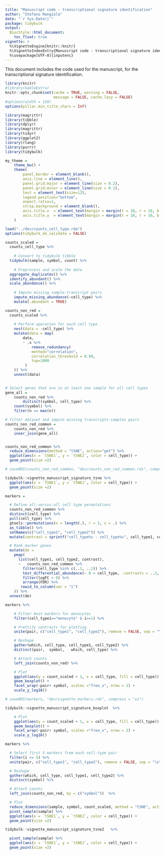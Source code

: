 ```yaml
---
title: "Manuscript code - transcriptional signature identification"
author: "Stefano Mangiola"
date: "`r Sys.Date()`"
package: tidybulk
output:
  BiocStyle::html_document:
    toc_float: true
vignette: >
  %\VignetteEngine{knitr::knitr}
  %\VignetteIndexEntry{Manuscript code - transcriptional signature identification}
  %\usepackage[UTF-8]{inputenc}
---
```


This document includes the code used for the manuscript, for the transcriptional signature identification.


```r
library(knitr)
#library(kableExtra)
knitr::opts_chunk$set(cache = TRUE, warning = FALSE,
                      message = FALSE, cache.lazy = FALSE)
#options(width = 120)
options(pillar.min_title_chars = Inf)

library(magrittr)
library(tibble)
library(dplyr)
library(magrittr)
library(tidyr)
library(ggplot2)
library(rlang)
library(purrr)
library(tidybulk)

my_theme = 	
	theme_bw() +
	theme(
		panel.border = element_blank(),
		axis.line = element_line(),
		panel.grid.major = element_line(size = 0.2),
		panel.grid.minor = element_line(size = 0.1),
		text = element_text(size=12),
		legend.position="bottom",
		aspect.ratio=1,
		strip.background = element_blank(),
		axis.title.x  = element_text(margin = margin(t = 10, r = 10, b = 10, l = 10)),
		axis.title.y  = element_text(margin = margin(t = 10, r = 10, b = 10, l = 10))
	)

```

```r
load("../dev/counts_cell_type.rda") 
options(tidybulk_do_validate = FALSE) 
```


```r
counts_scaled =
  counts_cell_type %>%
	
	# Convert to tidybulk tibble
  tidybulk(sample, symbol, count) %>%
	
	# Preprocess and scale the data
  aggregate_duplicates() %>%
  identify_abundant() %>%
  scale_abundance() %>%
	
	# Impute missing sample-transcript pairs
	impute_missing_abundance(~cell_type) %>%
	mutate(.abundant = TRUE)

```

```r
counts_non_red =
  counts_scaled %>%
	
	# Perform operation for each cell type
	nest(data = -cell_type) %>%
	mutate(data = map(
		data,
		~ .x %>%
			remove_redundancy(
		    method="correlation",
		    correlation_threshold = 0.99,
		    top=1000
		 )
	)) %>%
	unnest(data)
  

```

```r
# Select genes that are in at least one sample for all cell types
gene_all = 
    counts_non_red %>%
		distinct(symbol, cell_type) %>%
    count(symbol) %>%
    filter(n == max(n))

# filter dataset and impute missing transcripts-samples pairs
counts_non_red_common =
    counts_non_red %>%
    inner_join(gene_all) 



```

```r
counts_non_red_common %>%
  reduce_dimensions(method = "tSNE", action="get") %>%
  ggplot(aes(x = `tSNE1`, y = `tSNE2`, color = cell_type)) +
  geom_point(size =2)

```

```r

# saveRDS(counts_non_red_common, "dev/counts_non_red_common.rds", compress = "xz")

tidybulk::vignette_manuscript_signature_tsne %>%
  ggplot(aes(x = `tSNE1`, y = `tSNE2`, color = cell_type)) +
  geom_point(size =2)
```


```r
markers =

  # Define all-versus-all cell type permutations
  counts_non_red_common %>%
  distinct(cell_type) %>%
  pull(cell_type) %>%
  gtools::permutations(n = length(.), r = 2, v = .) %>%
  as_tibble() %>%
  setNames(c("cell_type1", "cell_type2")) %>%
  mutate(contrast = sprintf("cell_type%s - cell_type%s", cell_type1, cell_type2)) %>%

  # Rank marker genes
  mutate(de =
    pmap(
      list(cell_type1, cell_type2, contrast),
      ~   counts_non_red_common %>%
        filter(cell_type %in% c(..1, ..2)) %>%
        test_differential_abundance(~ 0 + cell_type, .contrasts = ..3, fill_missing_values = TRUE, action="get", omit_contrast_in_colnames = T) %>%
        filter(logFC > 0) %>%
        arrange(FDR) %>%
       rowid_to_column(var = "i")
    )) %>%
  unnest(de)

```

```r
markers %>%

    # Filter best markers for monocytes
    filter(cell_type1=="monocyte" & i==1) %>%

    # Prettify contrasts for plotting
    unite(pair, c("cell_type1", "cell_type2"), remove = FALSE, sep = "\n") %>%

    # Reshape
    gather(which, cell_type, cell_type1, cell_type2) %>%
    distinct(pair,  symbol,   which, cell_type) %>%

    # Attach counts
    left_join(counts_non_red) %>%

    # Plot
    ggplot(aes(y = count_scaled + 1, x = cell_type, fill = cell_type)) +
    geom_boxplot() +
    facet_wrap(~pair+ symbol, scales ="free_x", nrow = 2) +
    scale_y_log10()


```
```r
# saveRDS(markers, "dev/vignette_markers.rds", compress = "xz")

tidybulk::vignette_manuscript_signature_boxplot  %>%

    # Plot
    ggplot(aes(y = count_scaled + 1, x = cell_type, fill = cell_type)) +
    geom_boxplot() +
    facet_wrap(~pair+ symbol, scales ="free_x", nrow = 2) +
    scale_y_log10()


```

```r
markers %>%

  # Select first 5 markers from each cell-type pair
  filter(i <= 5) %>%
  unite(pair, c("cell_type1", "cell_type2"), remove = FALSE, sep = "\n") %>%

  # Reshape
  gather(which, cell_type, cell_type1, cell_type2) %>%
  distinct(symbol) %>%

  # Attach counts
  left_join(counts_non_red, by = c("symbol"))  %>%

  # Plot
  reduce_dimensions(sample, symbol, count_scaled, method = "tSNE", action="get") %>%
  pivot_sample(sample) %>%
  ggplot(aes(x = `tSNE1`, y = `tSNE2`, color = cell_type)) +
  geom_point(size =2) 

```

```r
tidybulk::vignette_manuscript_signature_tsne2   %>%

  pivot_sample(sample) %>%
  ggplot(aes(x = `tSNE1`, y = `tSNE2`, color = cell_type)) +
  geom_point(size =2) 

```

